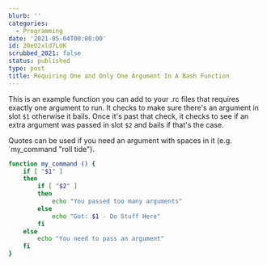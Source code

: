 ```yaml
---
blurb: ''
categories:
  - Programming
date: '2021-05-04T00:00:00'
id: 20eO2xld7LUK
scrubbed_2021: false
status: published
type: post
title: Requiring One and Only One Argument In A Bash Function
---
```


This is an example function you can add to your .rc files that requires exactly one argument to run. It checks to make sure there's an argument in slot `$1` otherwise it bails. Once it's past that check, it checks to see if an extra argument was passed in slot `$2` and bails if that's the case.

Quotes can be used if you need an argument with spaces in it (e.g. `my_command "roll tide").

```bash
function my_command () {
    if [ "$1" ]
    then
        if [ "$2" ]
        then
            echo "You passed too many arguments"
        else
            echo "Got: $1 - Do Stuff Here"
        fi
    else
        echo "You need to pass an argument"
    fi
}
```
